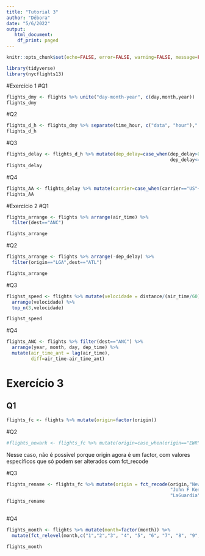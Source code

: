```yaml
---
title: "Tutorial 3"
author: "Débora"
date: "5/6/2022"
output:
   html_document:
    df_print: paged
---
```


```r
knitr::opts_chunk$set(echo=FALSE, error=FALSE, warning=FALSE, message=FALSE)
```

```r
library(tidyverse)
library(nycflights13)
```
#Exercício 1
#Q1
```r
flights_dmy <- flights %>% unite("day-month-year", c(day,month,year))
flights_dmy
```

#Q2
```r
flights_d_h <- flights_dmy %>% separate(time_hour, c("data", "hour")," ")
flights_d_h
```
#Q3
```r
flights_delay <- flights_d_h %>% mutate(dep_delay=case_when(dep_delay>0 ~ 1,
                                                            dep_delay<=0 ~ 0))
flights_delay
```

#Q4
```r

flights_AA <- flights_delay %>% mutate(carrier=case_when(carrier=="US"~"AA",TRUE ~carrier))
flights_AA

```
#Exercício 2
#Q1
```r
flights_arrange <- flights %>% arrange(air_time) %>% 
  filter(dest=="ANC")

flights_arrange
```
#Q2
```r
flights_arrange <- flights %>% arrange(-dep_delay) %>% 
  filter(origin=="LGA",dest=="ATL")

flights_arrange
```
#Q3
```r
flighst_speed <- flights %>% mutate(velocidade = distance/(air_time/60)) %>% 
  arrange(velocidade) %>% 
  top_n(3,velocidade)

flighst_speed
```

#Q4
```r
flights_ANC <- flights %>% filter(dest=="ANC") %>% 
  arrange(year, month, day, dep_time) %>% 
  mutate(air_time_ant = lag(air_time),
         diff=air_time-air_time_ant)
```

# Exercício 3
## Q1
```r
flights_fc <- flights %>% mutate(origin=factor(origin))

```

#Q2
```r
#flights_newark <- flights_fc %>% mutate(origin=case_when(origin=="EWR" ~ "Newark", TRUE~origin))

```
Nesse caso, não é possivel porque origin agora é um factor, com valores específicos que só podem ser alterados com fct_recode

#Q3
```r
flights_rename <- flights_fc %>% mutate(origin = fct_recode(origin,"Newark" = "EWR",
                                                            "John F Kennedy" = "JFK",
                                                            "LaGuardia" = "LGA"))
flights_rename
                                        
```
#Q4
```r

flights_month <- flights %>% mutate(month=factor(month)) %>% 
  mutate(fct_relevel(month,c("1","2","3", "4", "5", "6", "7", "8", "9", "10", "11", "12")))

flights_month
```




